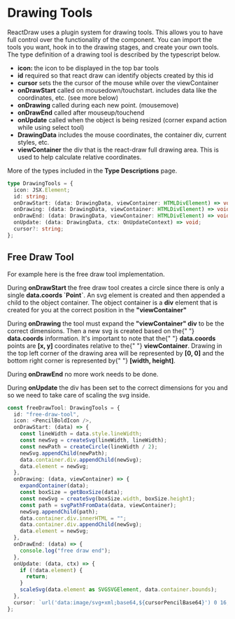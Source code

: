
<Meta title="Drawing Tools" />

# Drawing Tools

ReactDraw uses a plugin system for drawing tools.
This allows you to have full control over the functionality of the component.
You can import the tools you want, hook in to the drawing stages, and create your own tools.
The type definition of a drawing tool is described by the typescript below.

<ul>
  <li>
    <strong>icon: </strong> the icon to be displayed in the top bar tools
  </li>
  <li>
    <strong>id</strong> required so that react draw can identify objects created
    by this id
  </li>
  <li>
    <strong>cursor</strong> sets the the cursor of the mouse while over the
    viewContainer
  </li>
  <li>
    <strong>onDrawStart</strong> called on mousedown/touchstart. includes data
    like the coordinates, etc. (see more below)
  </li>
  <li>
    <strong>onDrawing</strong> called during each new point. (mousemove)
  </li>
  <li>
    <strong>onDrawEnd</strong> called after mouseup/touchend
  </li>
  <li>
    <strong>onUpdate</strong> called when the object is being resized (corner
    expand action while using select tool)
  </li>
  <li>
    <strong>DrawingData</strong> includes the mouse coordinates, the container
    div, current styles, etc.
  </li>
  <li>
    <strong>viewContainer</strong> the div that is the react-draw full drawing
    area. This is used to help calculate relative coordinates.
  </li>
</ul>

More of the types included in the <b>Type Descriptions</b> page.

```typescript
type DrawingTools = {
  icon: JSX.Element;
  id: string;
  onDrawStart: (data: DrawingData, viewContainer: HTMLDivElement) => void;
  onDrawing: (data: DrawingData, viewContainer: HTMLDivElement) => void;
  onDrawEnd: (data: DrawingData, viewContainer: HTMLDivElement) => void;
  onUpdate: (data: DrawingData, ctx: OnUpdateContext) => void;
  cursor?: string;
};
```

## Free Draw Tool

For example here is the free draw tool implementation.

<p>
  During <b>onDrawStart</b> the free draw tool creates a circle since there is
  only a single <b>data.coords `Point`</b>. An svg element is created and then
  appended a child to the object container. The object container is a <b>div</b>
  element that is created for you at the correct position in the <b>
    "viewContainer"
  </b>
</p>
<p>
  During <b>onDrawing</b> the tool must expand the <b>"viewContainer" div</b> to
  be the correct dimensions. Then a new svg is created based on the{" "}
  <b>data.coords</b> information. It's important to note that the{" "}
  <b>data.coords</b> points are <b>[x, y]</b> coordinates relative to the{" "}
  <b>viewContainer</b>. Drawing in the top left corner of the drawing area will
  be represented by <b>[0, 0]</b> and the bottom right corner is represented by{" "}
  <b>[width, height]</b>.
</p>
<p>
  During <b>onDrawEnd</b> no more work needs to be done.
</p>
<p>
  During <b>onUpdate</b> the div has been set to the correct dimensions for you
  and so we need to take care of scaling the svg inside.
</p>

```typescript
const freeDrawTool: DrawingTools = {
  id: "free-draw-tool",
  icon: <PencilBoldIcon />,
  onDrawStart: (data) => {
    const lineWidth = data.style.lineWidth;
    const newSvg = createSvg(lineWidth, lineWidth);
    const newPath = createCircle(lineWidth / 2);
    newSvg.appendChild(newPath);
    data.container.div.appendChild(newSvg);
    data.element = newSvg;
  },
  onDrawing: (data, viewContainer) => {
    expandContainer(data);
    const boxSize = getBoxSize(data);
    const newSvg = createSvg(boxSize.width, boxSize.height);
    const path = svgPathFromData(data, viewContainer);
    newSvg.appendChild(path);
    data.container.div.innerHTML = "";
    data.container.div.appendChild(newSvg);
    data.element = newSvg;
  },
  onDrawEnd: (data) => {
    console.log("free draw end");
  },
  onUpdate: (data, ctx) => {
    if (!data.element) {
      return;
    }
    scaleSvg(data.element as SVGSVGElement, data.container.bounds);
  },
  cursor: `url('data:image/svg+xml;base64,${cursorPencilBase64}') 0 16, pointer`,
};
```
